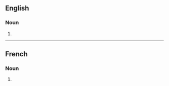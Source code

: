 ==English==

===Noun===
{{head|en|noun form}}

# {{plural of|transmutation|lang=en}}

----

==French==

===Noun===
{{head|fr|noun plural form|g=f}}

# {{plural of|transmutation|lang=fr}}
